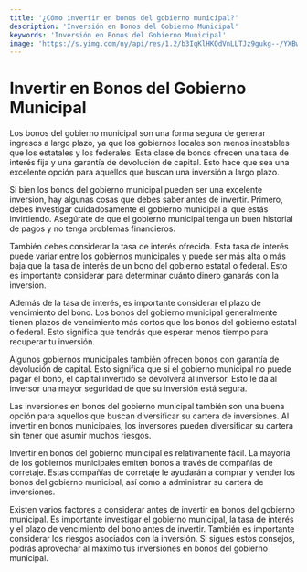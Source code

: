 ```yaml
---
title: '¿Cómo invertir en bonos del gobierno municipal?'
description: 'Inversión en Bonos del Gobierno Municipal'
keywords: 'Inversión en Bonos del Gobierno Municipal'
image: 'https://s.yimg.com/ny/api/res/1.2/b3IqKlHKQdVnLLTJz9gukg--/YXBwaWQ9aGlnaGxhbmRlcjt3PTk2MDtoPTY3OA--/https://media.zenfs.com/es/reuters.com/53ffabb7c09a0def312975580cef1a94'
---
```




# Invertir en Bonos del Gobierno Municipal

Los bonos del gobierno municipal son una forma segura de generar ingresos a largo plazo, ya que los gobiernos locales son menos inestables que los estatales y los federales. Esta clase de bonos ofrecen una tasa de interés fija y una garantía de devolución de capital. Esto hace que sea una excelente opción para aquellos que buscan una inversión a largo plazo.

Si bien los bonos del gobierno municipal pueden ser una excelente inversión, hay algunas cosas que debes saber antes de invertir. Primero, debes investigar cuidadosamente el gobierno municipal al que estás invirtiendo. Asegúrate de que el gobierno municipal tenga un buen historial de pagos y no tenga problemas financieros.

<ImageAdd source="https://www.guayaquil.gob.ec/wp-content/uploads/2021/02/gremio-productivo-salud-autorizacion-compra-vacunas.jpg"/>

También debes considerar la tasa de interés ofrecida. Esta tasa de interés puede variar entre los gobiernos municipales y puede ser más alta o más baja que la tasa de interés de un bono del gobierno estatal o federal. Esto es importante considerar para determinar cuánto dinero ganarás con la inversión.

Además de la tasa de interés, es importante considerar el plazo de vencimiento del bono. Los bonos del gobierno municipal generalmente tienen plazos de vencimiento más cortos que los bonos del gobierno estatal o federal. Esto significa que tendrás que esperar menos tiempo para recuperar tu inversión.

<ImageAdd source="https://s.yimg.com/ny/api/res/1.2/o9BRZFmslNmLNcfoz4Xlbw--/YXBwaWQ9aGlnaGxhbmRlcjt3PTY0MDtoPTQ3OQ--/https://media.zenfs.com/es/efe.es/c176bb4d354ed6b8ee69d5a74b4e13f2"/>

Algunos gobiernos municipales también ofrecen bonos con garantía de devolución de capital. Esto significa que si el gobierno municipal no puede pagar el bono, el capital invertido se devolverá al inversor. Esto le da al inversor una mayor seguridad de que su inversión está segura.

Las inversiones en bonos del gobierno municipal también son una buena opción para aquellos que buscan diversificar su cartera de inversiones. Al invertir en bonos municipales, los inversores pueden diversificar su cartera sin tener que asumir muchos riesgos.

<ImageAdd source="https://www.cfnc.org/media/kpple55i/college-savings-bonds-a-smart-investment.jpg"/>

Invertir en bonos del gobierno municipal es relativamente fácil. La mayoría de los gobiernos municipales emiten bonos a través de compañías de corretaje. Estas compañías de corretaje le ayudarán a comprar y vender los bonos del gobierno municipal, así como a administrar su cartera de inversiones.

Existen varios factores a considerar antes de invertir en bonos del gobierno municipal. Es importante investigar el gobierno municipal, la tasa de interés y el plazo de vencimiento del bono antes de invertir. También es importante considerar los riesgos asociados con la inversión. Si sigues estos consejos, podrás aprovechar al máximo tus inversiones en bonos del gobierno municipal.

<ImageAdd source="https://mariacarolinachapellin.com/wp-content/uploads/2020/08/finanzas-en-empresas.jpg"/>